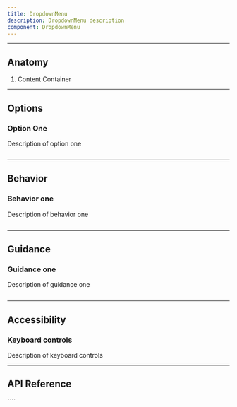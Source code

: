 ```yaml
---
title: DropdownMenu
description: DropdownMenu description
component: DropdownMenu
---
```


---

## Anatomy

<Anatomy
  src="/img/components/DropdownMenu/anatomy.svg"
  caption="Note: Image not to scale"
/>

1. Content Container

---

## Options

### Option One

Description of option one

```jsx withPreview

```

---

## Behavior

### Behavior one

Description of behavior one

```jsx withPreview

```

---

## Guidance

### Guidance one

Description of guidance one

```jsx withPreview isGuide="error"

```

---

## Accessibility

### Keyboard controls

Description of keyboard controls

---

## API Reference

<PropsTable props={propsTable} />
````
